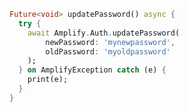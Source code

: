 ```dart
Future<void> updatePassword() async {
  try {
    await Amplify.Auth.updatePassword(
        newPassword: 'mynewpassword',
        oldPassword: 'myoldpassword'
    );
  } on AmplifyException catch (e) {
    print(e);
  }
}
```
